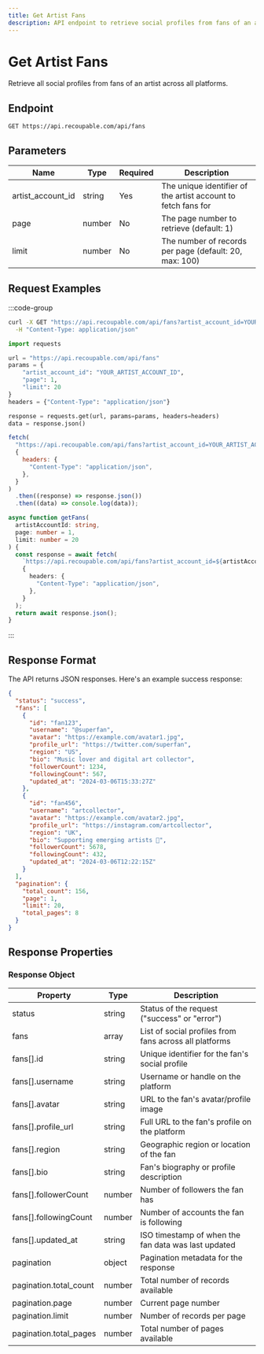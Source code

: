 ```yaml
---
title: Get Artist Fans
description: API endpoint to retrieve social profiles from fans of an artist across all platforms.
---
```


# Get Artist Fans

Retrieve all social profiles from fans of an artist across all platforms.

## Endpoint

```http
GET https://api.recoupable.com/api/fans
```

## Parameters

| Name              | Type   | Required | Description                                                   |
| ----------------- | ------ | -------- | ------------------------------------------------------------- |
| artist_account_id | string | Yes      | The unique identifier of the artist account to fetch fans for |
| page              | number | No       | The page number to retrieve (default: 1)                      |
| limit             | number | No       | The number of records per page (default: 20, max: 100)        |

## Request Examples

:::code-group

```bash [cURL]
curl -X GET "https://api.recoupable.com/api/fans?artist_account_id=YOUR_ARTIST_ACCOUNT_ID&page=1&limit=20" \
  -H "Content-Type: application/json"
```

```python [Python]
import requests

url = "https://api.recoupable.com/api/fans"
params = {
    "artist_account_id": "YOUR_ARTIST_ACCOUNT_ID",
    "page": 1,
    "limit": 20
}
headers = {"Content-Type": "application/json"}

response = requests.get(url, params=params, headers=headers)
data = response.json()
```

```javascript [JavaScript]
fetch(
  "https://api.recoupable.com/api/fans?artist_account_id=YOUR_ARTIST_ACCOUNT_ID&page=1&limit=20",
  {
    headers: {
      "Content-Type": "application/json",
    },
  }
)
  .then((response) => response.json())
  .then((data) => console.log(data));
```

```typescript [TypeScript]
async function getFans(
  artistAccountId: string,
  page: number = 1,
  limit: number = 20
) {
  const response = await fetch(
    `https://api.recoupable.com/api/fans?artist_account_id=${artistAccountId}&page=${page}&limit=${limit}`,
    {
      headers: {
        "Content-Type": "application/json",
      },
    }
  );
  return await response.json();
}
```

:::

## Response Format

The API returns JSON responses. Here's an example success response:

```json filename="Response"
{
  "status": "success",
  "fans": [
    {
      "id": "fan123",
      "username": "@superfan",
      "avatar": "https://example.com/avatar1.jpg",
      "profile_url": "https://twitter.com/superfan",
      "region": "US",
      "bio": "Music lover and digital art collector",
      "followerCount": 1234,
      "followingCount": 567,
      "updated_at": "2024-03-06T15:33:27Z"
    },
    {
      "id": "fan456",
      "username": "artcollector",
      "avatar": "https://example.com/avatar2.jpg",
      "profile_url": "https://instagram.com/artcollector",
      "region": "UK",
      "bio": "Supporting emerging artists 🎨",
      "followerCount": 5678,
      "followingCount": 432,
      "updated_at": "2024-03-06T12:22:15Z"
    }
  ],
  "pagination": {
    "total_count": 156,
    "page": 1,
    "limit": 20,
    "total_pages": 8
  }
}
```

## Response Properties

### Response Object

| Property               | Type   | Description                                            |
| ---------------------- | ------ | ------------------------------------------------------ |
| status                 | string | Status of the request ("success" or "error")           |
| fans                   | array  | List of social profiles from fans across all platforms |
| fans[].id              | string | Unique identifier for the fan's social profile         |
| fans[].username        | string | Username or handle on the platform                     |
| fans[].avatar          | string | URL to the fan's avatar/profile image                  |
| fans[].profile_url     | string | Full URL to the fan's profile on the platform          |
| fans[].region          | string | Geographic region or location of the fan               |
| fans[].bio             | string | Fan's biography or profile description                 |
| fans[].followerCount   | number | Number of followers the fan has                        |
| fans[].followingCount  | number | Number of accounts the fan is following                |
| fans[].updated_at      | string | ISO timestamp of when the fan data was last updated    |
| pagination             | object | Pagination metadata for the response                   |
| pagination.total_count | number | Total number of records available                      |
| pagination.page        | number | Current page number                                    |
| pagination.limit       | number | Number of records per page                             |
| pagination.total_pages | number | Total number of pages available                        |
